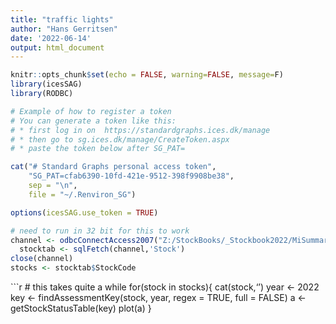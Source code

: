 ```yaml
---
title: "traffic lights"
author: "Hans Gerritsen"
date: '2022-06-14'
output: html_document
---
```


```r
knitr::opts_chunk$set(echo = FALSE, warning=FALSE, message=F)
library(icesSAG)
library(RODBC)
```

```r
# Example of how to register a token
# You can generate a token like this:
# * first log in on  https://standardgraphs.ices.dk/manage
# * then go to sg.ices.dk/manage/CreateToken.aspx
# * paste the token below after SG_PAT=

cat("# Standard Graphs personal access token",
    "SG_PAT=cfab6390-10fd-421e-9512-398f9908be38",
    sep = "\n",
    file = "~/.Renviron_SG")
```

```r
options(icesSAG.use_token = TRUE)
```

```r
# need to run in 32 bit for this to work
channel <- odbcConnectAccess2007("Z:/StockBooks/_Stockbook2022/MiSummaryOfAdvice/MiSummaryOfAdvice - 2022.accdb")
  stocktab <- sqlFetch(channel,'Stock')
close(channel)
stocks <- stocktab$StockCode
```


```r
# this takes quite a while
for(stock in stocks){
  cat(stock,'\n')
  year <- 2022
  key <- findAssessmentKey(stock, year, regex = TRUE, full = FALSE)
  a <- getStockStatusTable(key)
  plot(a)
}